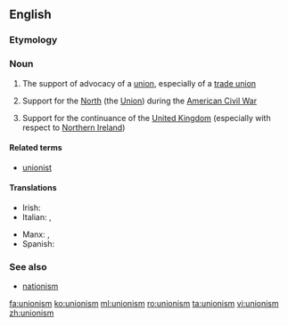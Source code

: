 ==English==
{{wikipedia}}
===Etymology===
{{suffix|union|ism|lang=en}}

===Noun===
{{en-noun|~}}

# The support of advocacy of a [[union]], especially of a [[trade union]]
# {{context|often|capitalised|lang=en}} Support for the [[North]] (the [[Union]]) during the [[American Civil War]]
# {{context|often|capitalised|lang=en}} Support for the continuance of the [[United Kingdom]] (especially with respect to [[Northern Ireland]])

====Related terms====
* [[unionist]]

====Translations====
{{trans-top|trade unionism}}
* Irish: {{t|ga|ceardchumannachas|m}}
* Italian: {{t+|it|operaismo|m}}, {{t|it|unionismo|m}}
{{trans-mid}}
* Manx: {{t|gv|keird-chummynys|m}}, {{t|gv|keird-heshaghtys|m}}
* Spanish: {{t+|es|unionismo|m}}
{{trans-bottom}}

===See also===
* [[nationism]]

[[fa:unionism]]
[[ko:unionism]]
[[ml:unionism]]
[[ro:unionism]]
[[ta:unionism]]
[[vi:unionism]]
[[zh:unionism]]